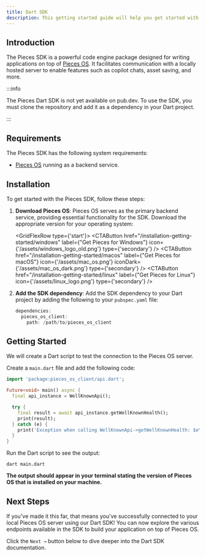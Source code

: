 ```yaml
---
title: Dart SDK
description: This getting started guide will help you get started with the Pieces for Developers Dart SDK.
---
```



## Introduction
The Pieces SDK is a powerful code engine package designed for writing applications on top of [Pieces OS](/installation-getting-started/what-am-i-installing). It facilitates communication with a locally hosted server to enable features such as copilot chats, asset saving, and more.

:::info

The Pieces Dart SDK is not yet available on pub.dev. To use the SDK, you must clone the repository and add it as a dependency in your Dart project.

:::

## Requirements
The Pieces SDK has the following system requirements:

- [Pieces OS](/installation-getting-started/what-am-i-installing) running as a backend service.

## Installation
To get started with the Pieces SDK, follow these steps:

1. **Download Pieces OS**: Pieces OS serves as the primary backend service, providing essential functionality for the SDK. Download the appropriate version for your operating system:

    <GridFlexRow type={'start'}>
      <CTAButton
      href="/installation-getting-started/windows"
      label={"Get Pieces for Windows"}
      icon={'/assets/windows_logo_old.png'}
      type={'secondary'}
      />
      <CTAButton
      href="/installation-getting-started/macos"
      label={"Get Pieces for macOS"}
      icon={'/assets/mac_os.png'}
      iconDark={'/assets/mac_os_dark.png'}
      type={'secondary'}
      />
      <CTAButton
      href="/installation-getting-started/linux"
      label={"Get Pieces for Linux"}
      icon={'/assets/linux_logo.png'}
      type={'secondary'}
      />
    </GridFlexRow>

2. **Add the SDK dependency**: Add the SDK dependency to your Dart project by adding the following to your `pubspec.yaml` file:
   ```dart
   dependencies:
     pieces_os_client:
       path: /path/to/pieces_os_client
   ```

## Getting Started

We will create a Dart script to test the connection to the Pieces OS server.

Create a `main.dart` file and add the following code:

```dart title="main.dart"
import 'package:pieces_os_client/api.dart';

Future<void> main() async {
  final api_instance = WellKnownApi();

  try {
    final result = await api_instance.getWellKnownHealth();
    print(result);
  } catch (e) {
    print('Exception when calling WellKnownApi->getWellKnownHealth: $e\n');
  }
}
```
Run the Dart script to see the output:

```shell
dart main.dart
```

**The output should appear in your terminal stating the version of Pieces OS that is installed on your machine.**

## Next Steps

If you've made it this far, that means you've successfully connected to your local Pieces OS server using our Dart SDK! You can now explore the various endpoints available in the SDK to build your application on top of Pieces OS.

Click the `Next →` button below to dive deeper into the Dart SDK documentation.
